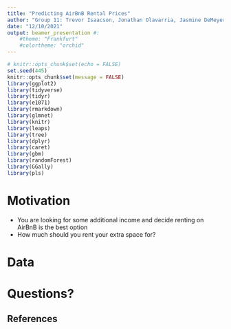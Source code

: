 ```yaml
---
title: "Predicting AirBnB Rental Prices"
author: "Group 11: Trevor Isaacson, Jonathan Olavarria, Jasmine DeMeyer"
date: "12/10/2021"
output: beamer_presentation #:
    #theme: "Frankfurt"
    #colortheme: "orchid"
---
```


```r
# knitr::opts_chunk$set(echo = FALSE)
set.seed(445)
knitr::opts_chunk$set(message = FALSE)
library(ggplot2)
library(tidyverse)
library(tidyr)
library(e1071)
library(rmarkdown)
library(glmnet)
library(knitr)
library(leaps)
library(tree)
library(dplyr)
library(caret)
library(gbm)
library(randomForest)
library(GGally)
library(pls)
```

# Motivation

- You are looking for some additional income and decide renting on AirBnB is the best option
- How much should you rent your extra space for?


# Data






# Questions?




## References

